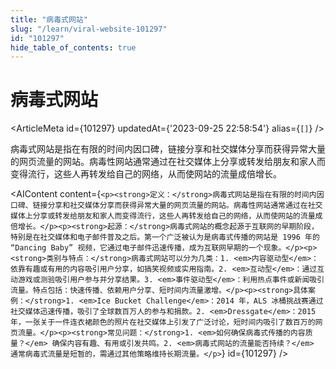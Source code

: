 ```yaml
---
title: "病毒式网站"
slug: "/learn/viral-website-101297"
id: "101297"
hide_table_of_contents: true
---
```



# 病毒式网站

<ArticleMeta id={101297} updatedAt={'2023-09-25 22:58:54'} alias={`[]`} />
<div className='border-solid border-b border-t-0 my-4 border-[var(--ifm-color-gray-300)]' />

病毒式网站是指在有限的时间内因口碑，链接分享和社交媒体分享而获得异常大量的网页流量的网站。病毒性网站通常通过在社交媒体上分享或转发给朋友和家人而变得流行，这些人再转发给自己的网络，从而使网站的流量成倍增长。

<AIContent content={`<p><strong>定义：</strong>病毒式网站是指在有限的时间内因口碑、链接分享和社交媒体分享而获得异常大量的网页流量的网站。病毒性网站通常通过在社交媒体上分享或转发给朋友和家人而变得流行，这些人再转发给自己的网络，从而使网站的流量成倍增长。</p><p><strong>起源：</strong>病毒式网站的概念起源于互联网的早期阶段，特别是在社交媒体和电子邮件普及之后。第一个广泛被认为是病毒式传播的网站是 1996 年的 “Dancing Baby” 视频，它通过电子邮件迅速传播，成为互联网早期的一个现象。</p><p><strong>类别与特点：</strong>病毒式网站可以分为几类：1. <em>内容驱动型</em>：依靠有趣或有用的内容吸引用户分享，如搞笑视频或实用指南。2. <em>互动型</em>：通过互动游戏或测验吸引用户参与并分享结果。3. <em>事件驱动型</em>：利用热点事件或新闻吸引流量。特点包括：快速传播、依赖用户分享、短时间内流量激增。</p><p><strong>具体案例：</strong>1. <em>Ice Bucket Challenge</em>：2014 年，ALS 冰桶挑战赛通过社交媒体迅速传播，吸引了全球数百万人的参与和捐款。2. <em>Dressgate</em>：2015 年，一张关于一件连衣裙颜色的照片在社交媒体上引发了广泛讨论，短时间内吸引了数百万的网页流量。</p><p><strong>常见问题：</strong>1. <em>如何确保病毒式传播的内容质量？</em> 确保内容有趣、有用或引发共鸣。2. <em>病毒式网站的流量能否持续？</em> 通常病毒式流量是短暂的，需通过其他策略维持长期流量。</p>`} id={101297} />
